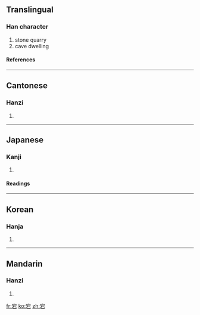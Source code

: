 ==Translingual==
===Han character===
{{Han char|rn=40|rad=宀|as=05|sn=8|four=3060<sub>1</sub>|canj=十一口 (JMR)}}
# stone quarry
# cave dwelling
====References====
{{Han ref|kx=0283.110|dkj=07103|dj=0557.020|hdz=20919.030|uh=5B95|ud=23445|bh=CC58|bd=52312}}
----
==Cantonese==
===Hanzi===
{{yue-hanzi|jyut=|y=dong1}}
# {{defn|Cantonese}}
----
==Japanese==
===Kanji===
{{ja-kanji|grade=|rs=宀05}}
# {{defn|Japanese}} 
====Readings====
{{ja-readings|on=[[とう]] (tō)|kun=[[すぎる]] (sugiru)}}
----
==Korean==
===Hanja===
{{ko-hanja|hangeul=탕|rv=tang|mr=t'ang}}
# {{defn|Korean}}
----
==Mandarin==
===Hanzi===
{{cmn-hanzi|pin=[[dàng]] ([[dang4]])|wg=tang<sup>4</sup>}}
# {{defn|Mandarin}}

[[fr:宕]]
[[ko:宕]]
[[zh:宕]]